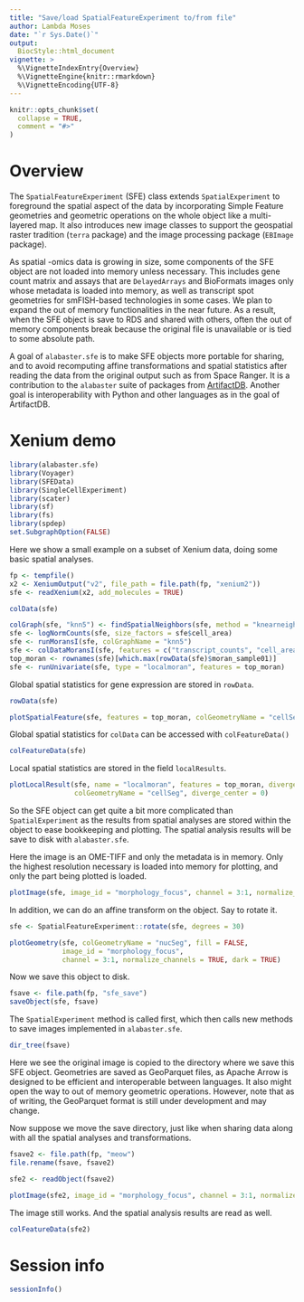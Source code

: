 ```yaml
---
title: "Save/load SpatialFeatureExperiment to/from file"
author: Lambda Moses
date: "`r Sys.Date()`"
output:
  BiocStyle::html_document
vignette: >
  %\VignetteIndexEntry{Overview}
  %\VignetteEngine{knitr::rmarkdown}
  %\VignetteEncoding{UTF-8}
---
```


```r
knitr::opts_chunk$set(
  collapse = TRUE,
  comment = "#>"
)
```

# Overview
The `SpatialFeatureExperiment` (SFE) class extends `SpatialExperiment` to foreground the spatial aspect of the data by incorporating Simple Feature geometries and geometric operations on the whole object like a multi-layered map. It also introduces new image classes to support the geospatial raster tradition (`terra` package) and the image processing package (`EBImage` package).

As spatial -omics data is growing in size, some components of the SFE object are not loaded into memory unless necessary. This includes gene count matrix and assays that are `DelayedArrays` and BioFormats images only whose metadata is loaded into memory, as well as transcript spot geometries for smFISH-based technologies in some cases. We plan to expand the out of memory functionalities in the near future. As a result, when the SFE object is save to RDS and shared with others, often the out of memory components break because the original file is unavailable or is tied to some absolute path. 

A goal of `alabaster.sfe` is to make SFE objects more portable for sharing, and to avoid recomputing affine transformations and spatial statistics after reading the data from the original output such as from Space Ranger. It is a contribution to the `alabaster` suite of packages from [ArtifactDB](https://github.com/ArtifactDB). Another goal is interoperability with Python and other languages as in the goal of ArtifactDB.

# Xenium demo

```r
library(alabaster.sfe)
library(Voyager)
library(SFEData)
library(SingleCellExperiment)
library(scater)
library(sf)
library(fs)
library(spdep)
set.SubgraphOption(FALSE)
```

Here we show a small example on a subset of Xenium data, doing some basic spatial analyses.

```r
fp <- tempfile()
x2 <- XeniumOutput("v2", file_path = file.path(fp, "xenium2"))
sfe <- readXenium(x2, add_molecules = TRUE)
```

```r
colData(sfe)
```

```r
colGraph(sfe, "knn5") <- findSpatialNeighbors(sfe, method = "knearneigh", k = 5)
sfe <- logNormCounts(sfe, size_factors = sfe$cell_area)
sfe <- runMoransI(sfe, colGraphName = "knn5")
sfe <- colDataMoransI(sfe, features = c("transcript_counts", "cell_area"))
top_moran <- rownames(sfe)[which.max(rowData(sfe)$moran_sample01)]
sfe <- runUnivariate(sfe, type = "localmoran", features = top_moran)
```

Global spatial statistics for gene expression are stored in `rowData`.
```r
rowData(sfe)
```

```r
plotSpatialFeature(sfe, features = top_moran, colGeometryName = "cellSeg")
```

Global spatial statistics for `colData` can be accessed with `colFeatureData()`

```r
colFeatureData(sfe)
```

Local spatial statistics are stored in the field `localResults`.

```r
plotLocalResult(sfe, name = "localmoran", features = top_moran, divergent = TRUE,
                colGeometryName = "cellSeg", diverge_center = 0)
```

So the SFE object can get quite a bit more complicated than `SpatialExperiment` as the results from spatial analyses are stored within the object to ease bookkeeping and plotting. The spatial analysis results will be save to disk with `alabaster.sfe`.

Here the image is an OME-TIFF and only the metadata is in memory. Only the highest resolution necessary is loaded into memory for plotting, and only the part being plotted is loaded.

```r
plotImage(sfe, image_id = "morphology_focus", channel = 3:1, normalize_channels = TRUE)
```

In addition, we can do an affine transform on the object. Say to rotate it.

```r
sfe <- SpatialFeatureExperiment::rotate(sfe, degrees = 30)
```

```r
plotGeometry(sfe, colGeometryName = "nucSeg", fill = FALSE, 
             image_id = "morphology_focus",
             channel = 3:1, normalize_channels = TRUE, dark = TRUE)
```

Now we save this object to disk.

```r
fsave <- file.path(fp, "sfe_save")
saveObject(sfe, fsave)
```

The `SpatialExperiment` method is called first, which then calls new methods to save images implemented in `alabaster.sfe`. 

```r
dir_tree(fsave)
```

Here we see the original image is copied to the directory where we save this SFE object. Geometries are saved as GeoParquet files, as Apache Arrow is designed to be efficient and interoperable between languages. It also might open the way to out of memory geometric operations. However, note that as of writing, the GeoParquet format is still under development and may change.

Now suppose we move the save directory, just like when sharing data along with all the spatial analyses and transformations.

```r
fsave2 <- file.path(fp, "meow")
file.rename(fsave, fsave2)
```

```r
sfe2 <- readObject(fsave2)
```

```r
plotImage(sfe2, image_id = "morphology_focus", channel = 3:1, normalize_channels = TRUE)
```

The image still works. And the spatial analysis results are read as well.

```r
colFeatureData(sfe2)
```

# Session info
```r
sessionInfo()
```

